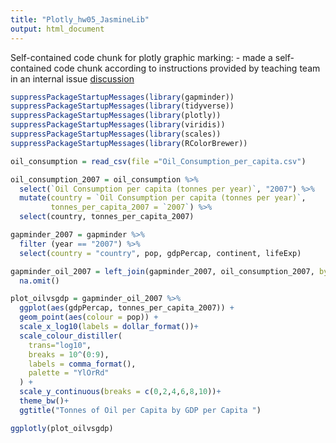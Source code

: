 ```yaml
---
title: "Plotly_hw05_JasmineLib"
output: html_document
---
```


Self-contained code chunk for plotly graphic marking:
- made a self-contained code chunk according to instructions provided by teaching team in an internal issue [discussion](https://github.com/STAT545-UBC/Discussion-Internal/issues/46)


```r
suppressPackageStartupMessages(library(gapminder))
suppressPackageStartupMessages(library(tidyverse))
suppressPackageStartupMessages(library(plotly))
suppressPackageStartupMessages(library(viridis))
suppressPackageStartupMessages(library(scales))
suppressPackageStartupMessages(library(RColorBrewer))

oil_consumption = read_csv(file ="Oil_Consumption_per_capita.csv")

oil_consumption_2007 = oil_consumption %>% 
  select(`Oil Consumption per capita (tonnes per year)`, "2007") %>% 
  mutate(country = `Oil Consumption per capita (tonnes per year)`, 
         tonnes_per_capita_2007 = `2007`) %>% 
  select(country, tonnes_per_capita_2007)

gapminder_2007 = gapminder %>% 
  filter (year == "2007") %>% 
  select(country = "country", pop, gdpPercap, continent, lifeExp) 

gapminder_oil_2007 = left_join(gapminder_2007, oil_consumption_2007, by= "country") %>% 
  na.omit() 

plot_oilvsgdp = gapminder_oil_2007 %>% 
  ggplot(aes(gdpPercap, tonnes_per_capita_2007)) + 
  geom_point(aes(colour = pop)) +
  scale_x_log10(labels = dollar_format())+
  scale_colour_distiller(
    trans="log10",
    breaks = 10^(0:9),
    labels = comma_format(),
    palette = "YlOrRd"
  ) +
  scale_y_continuous(breaks = c(0,2,4,6,8,10))+
  theme_bw()+
  ggtitle("Tonnes of Oil per Capita by GDP per Capita ")

ggplotly(plot_oilvsgdp)
```
